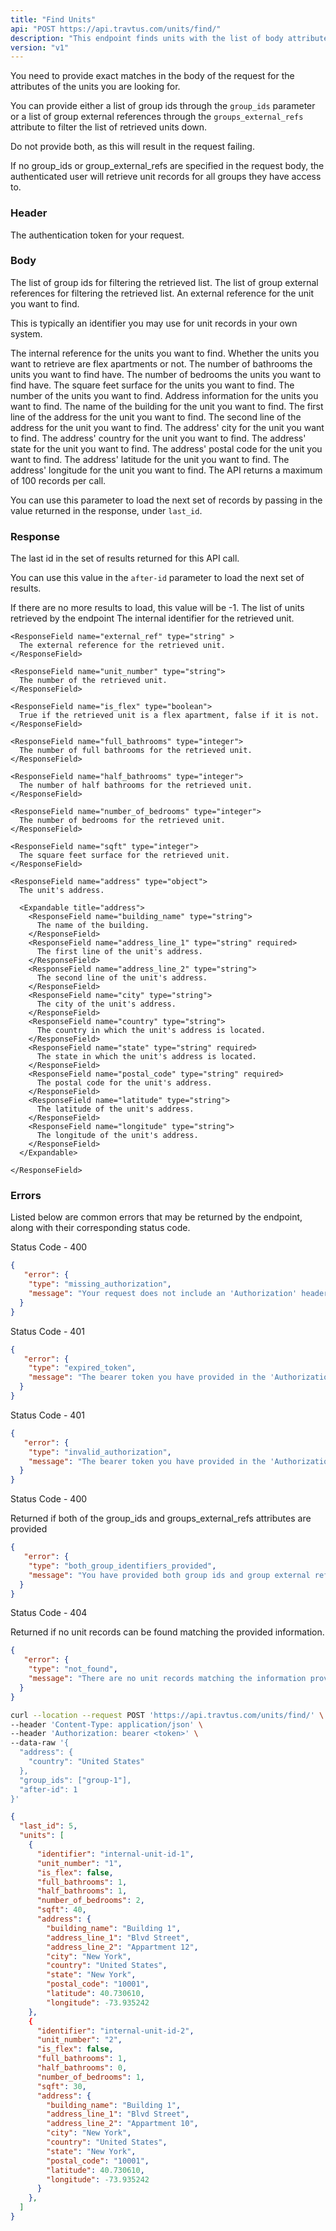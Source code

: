 ```yaml
---
title: "Find Units"
api: "POST https://api.travtus.com/units/find/"
description: "This endpoint finds units with the list of body attributes passed to it."
version: "v1"
---
```


You need to provide exact matches in the body of the request for the attributes of the units you are looking for.

You can provide either a list of group ids through the `group_ids` parameter or a list of group external references through the `groups_external_refs` attribute to filter the list of retrieved units down.

Do not provide both, as this will result in the request failing.

If no group_ids or group_external_refs are specified in the request body, the authenticated user will retrieve unit records for all groups they have access to.

### Header

<ParamField header="Authorization" type="string" default="none" required>
  The authentication token for your request.
</ParamField>

### Body

<ParamField body="group_ids" type="[string]" default="none">
  The list of group ids for filtering the retrieved list.
</ParamField>

<ParamField body="groups_external_refs" type="[string]" default="none">
  The list of group external references for filtering the retrieved list.
</ParamField>

<ParamField body="external_ref" type="string" default="none">
  An external reference for the unit you want to find.
  
  This is typically an identifier you may use for unit records in your own system.
</ParamField>

<ParamField body="identifier" type="string" default="none">
  The internal reference for the units you want to find.
</ParamField>

<ParamField body="has_flex_wall" type="boolean" default="none">
  Whether the units you want to retrieve are flex apartments or not.
</ParamField>

<ParamField body="number_of_bathrooms" type="integer" default="none">
  The number of bathrooms the units you want to find have.
</ParamField>

<ParamField body="number_of_bedrooms" type="integer" default="none">
  The number of bedrooms the units you want to find have.
</ParamField>

<ParamField body="sqft" type="integer" default="none">
  The square feet surface for the units you want to find.
</ParamField>

<ParamField body="unit_number" type="string" default="none">
  The number of the units you want to find.
</ParamField>

<ParamField body="address" type="object" default="none">
  Address information for the units you want to find.
  <Expandable tilte="address">
    <ParamField body="building_name" type="string">
      The name of the building for the unit you want to find.
    </ParamField>
    <ParamField body="address_line_1" type="string">
      The first line of the address for the unit you want to find.
    </ParamField>
    <ParamField body="address_line_2" type="string">
      The second line of the address for the unit you want to find.
    </ParamField>
    <ParamField body="city" type="string">
      The address' city for the unit you want to find.
    </ParamField>
    <ParamField body="country" type="string">
      The address' country for the unit you want to find.
    </ParamField>
    <ParamField body="state" type="string">
      The address' state for the unit you want to find.
    </ParamField>
    <ParamField body="postal_code" type="string">
      The address' postal code for the unit you want to find.
    </ParamField>
    <ParamField body="latitude" type="float">
      The address' latitude for the unit you want to find.
    </ParamField>
    <ParamField body="longitude" type="float">
      The address' longitude for the unit you want to find.
    </ParamField>
  </Expandable>
</ParamField>

<ParamField body="after-id" type="string" default="1">
  The API returns a maximum of 100 records per call.
  
  You can use this parameter to load the next set of records by passing in the value returned in the response, under `last_id`.
</ParamField>

### Response

<ResponseField name="last_id" type="integer">
  The last id in the set of results returned for this API call.

  You can use this value in the `after-id` parameter to load the next set of results.

  If there are no more results to load, this value will be -1.
</ResponseField>
<ResponseField name="units" type="[object]">
  The list of units retrieved by the endpoint
  <Expandable title="unit">
    <ResponseField name="identifier" type="string">
      The internal identifier for the retrieved unit.
    </ResponseField>

    <ResponseField name="external_ref" type="string" >
      The external reference for the retrieved unit.
    </ResponseField>

    <ResponseField name="unit_number" type="string">
      The number of the retrieved unit.
    </ResponseField>

    <ResponseField name="is_flex" type="boolean">
      True if the retrieved unit is a flex apartment, false if it is not.
    </ResponseField>

    <ResponseField name="full_bathrooms" type="integer">
      The number of full bathrooms for the retrieved unit.
    </ResponseField>

    <ResponseField name="half_bathrooms" type="integer">
      The number of half bathrooms for the retrieved unit.
    </ResponseField>

    <ResponseField name="number_of_bedrooms" type="integer">
      The number of bedrooms for the retrieved unit.
    </ResponseField>

    <ResponseField name="sqft" type="integer">
      The square feet surface for the retrieved unit.
    </ResponseField>

    <ResponseField name="address" type="object">
      The unit's address.

      <Expandable title="address">
        <ResponseField name="building_name" type="string">
          The name of the building.
        </ResponseField>
        <ResponseField name="address_line_1" type="string" required>
          The first line of the unit's address.
        </ResponseField>
        <ResponseField name="address_line_2" type="string">
          The second line of the unit's address.
        </ResponseField>
        <ResponseField name="city" type="string">
          The city of the unit's address.
        </ResponseField>
        <ResponseField name="country" type="string">
          The country in which the unit's address is located.
        </ResponseField>
        <ResponseField name="state" type="string" required>
          The state in which the unit's address is located.
        </ResponseField>
        <ResponseField name="postal_code" type="string" required>
          The postal code for the unit's address.
        </ResponseField>
        <ResponseField name="latitude" type="string">
          The latitude of the unit's address.
        </ResponseField>
        <ResponseField name="longitude" type="string">
          The longitude of the unit's address.
        </ResponseField>
      </Expandable>

    </ResponseField>
  </Expandable>
</ResponseField>

### Errors

Listed below are common errors that may be returned by the endpoint, along with their corresponding status code.

Status Code - 400
```json Missing Authorization header
{
   "error": {
    "type": "missing_authorization",
    "message": "Your request does not include an 'Authorization' header with a bearer token for your account."
  }
}
```

Status Code - 401
```json Expired Authorization header bearer token value
{
   "error": {
    "type": "expired_token",
    "message": "The bearer token you have provided in the 'Authorization' header has expired. Please obtain a new one."
  }
}
```

Status Code - 401
```json Invalid Authorization header bearer token value
{
   "error": {
    "type": "invalid_authorization",
    "message": "The bearer token you have provided in the 'Authorization' header is invalid."
  }
}
```

Status Code - 400

Returned if both of the group_ids and groups_external_refs attributes are provided
```json Both group ids and external refs provided for the unit find operation
{
   "error": {
    "type": "both_group_identifiers_provided",
    "message": "You have provided both group ids and group external references for the find units operation. Please only provide one of the two."
  }
}
```

Status Code - 404

Returned if no unit records can be found matching the provided information.
```json No unit records found for the provided parameters
{
   "error": {
    "type": "not_found",
    "message": "There are no unit records matching the information provided."
  }
}

```

<RequestExample>

```bash Example Request
curl --location --request POST 'https://api.travtus.com/units/find/' \
--header 'Content-Type: application/json' \
--header 'Authorization: bearer <token>' \
--data-raw '{
  "address": {
    "country": "United States"
  },
  "group_ids": ["group-1"],
  "after-id": 1
}'
```

</RequestExample>

<ResponseExample>

```json Response
{
  "last_id": 5,
  "units": [
    {
      "identifier": "internal-unit-id-1",
      "unit_number": "1",
      "is_flex": false,
      "full_bathrooms": 1,
      "half_bathrooms": 1,
      "number_of_bedrooms": 2,
      "sqft": 40,
      "address": {
        "building_name": "Building 1",
        "address_line_1": "Blvd Street",
        "address_line_2": "Appartment 12",
        "city": "New York",
        "country": "United States",
        "state": "New York",
        "postal_code": "10001",
        "latitude": 40.730610,
        "longitude": -73.935242
    },
    {
      "identifier": "internal-unit-id-2",
      "unit_number": "2",
      "is_flex": false,
      "full_bathrooms": 1,
      "half_bathrooms": 0,
      "number_of_bedrooms": 1,
      "sqft": 30,
      "address": {
        "building_name": "Building 1",
        "address_line_1": "Blvd Street",
        "address_line_2": "Appartment 10",
        "city": "New York",
        "country": "United States",
        "state": "New York",
        "postal_code": "10001",
        "latitude": 40.730610,
        "longitude": -73.935242
      }
    },
  ]
}
```

</ResponseExample>


